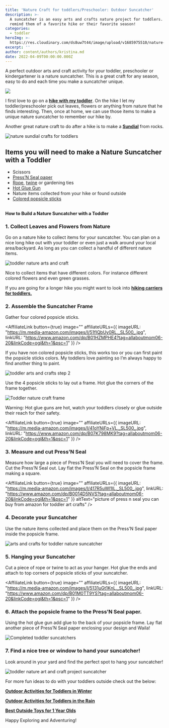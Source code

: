 ```yaml
---
title: 'Nature Craft for toddlers/Preschooler: Outdoor Suncatcher'
description: >-
  A suncatcher is an easy arts and crafts nature project for toddlers. It can
  remind them of a favorite hike or their favorite season!
categories:
  - toddler
heroImg: >-
  https://res.cloudinary.com/ds8uw7t44/image/upload/v1685975510/nature-craft-for-toddler.jpg
excerpt: ''
author: content/authors/kristina.md
date: 2022-04-09T00:00:00.000Z
---
```


A perfect outdoor arts and craft activity for your toddler, preschooler or kindergartener is a nature suncatcher. This is a great craft for any season, easy to do and each time you make a suncatcher unique.

![](https://res.cloudinary.com/ds8uw7t44/image/upload/v1685975510/nature-craft-for-toddler.jpg)

I first love to go on a **[hike with my toddler](/equipment-needed-to-hike-with-your-toddler)**. On the hike I let my toddler/preschooler pick out leaves, flowers or anything from nature that he finds interesting. Then, once at home, we can use those items to make a unique nature suncatcher to remember our hike by.

Another great nature craft to do after a hike is to make a **[Sundial](/nature-craft-for-toddlers-preschooler-sundial)** from rocks.

![nature sundial crafts for toddlers](https://res.cloudinary.com/ds8uw7t44/image/upload/v1685975509/toddler-nature-crafts-sundial-6.jpg)

## Items you will need to make a Nature Suncatcher with a Toddler

* Scissors
* [Press’N Seal paper](https://www.amazon.com/item-Glad-Press-Plastic-Discount/dp/B07JYCLBPY?crid=4BA0H3G2WCEY\&keywords=press+n+seal+wrap\&qid=1658413692\&sprefix=press+n+seal+wrap%2Caps%2C96\&sr=8-3\&linkCode=ll1\&tag=allaboutmom06-20\&linkId=f5c57316e771ea5b83910b0f581adf97\&language=en_US\&ref_=as_li_ss_tl)
* [Rope](https://www.amazon.com/Tenn-Well-Industrial-Decoration-Gardening/dp/B01M0TT9YS?crid=215NNQ6HX371\&keywords=craft+rope\&qid=1658413585\&sprefix=craft+rop%2Caps%2C97\&sr=8-4-spons\&psc=1\&spLa=ZW5jcnlwdGVkUXVhbGlmaWVyPUEyMlhKWjRFVTE1S1NEJmVuY3J5cHRlZElkPUEwOTExMjMzMjMzTVBJMFhPUUtONSZlbmNyeXB0ZWRBZElkPUEwODkwNDcwMjc2Tks5WjFIQVIwOSZ3aWRnZXROYW1lPXNwX2F0ZiZhY3Rpb249Y2xpY2tSZWRpcmVjdCZkb05vdExvZ0NsaWNrPXRydWU%3D\&linkCode=ll1\&tag=allaboutmom06-20\&linkId=7b1b0b6cb85bef793f2c90cfb826d31f\&language=en_US\&ref_=as_li_ss_tl), [twine](https://www.amazon.com/Tenn-Well-Industrial-Decoration-Gardening/dp/B01M0TT9YS?crid=215NNQ6HX371\&keywords=craft+rope\&qid=1658413585\&sprefix=craft+rop%2Caps%2C97\&sr=8-4-spons\&psc=1\&spLa=ZW5jcnlwdGVkUXVhbGlmaWVyPUEyMlhKWjRFVTE1S1NEJmVuY3J5cHRlZElkPUEwOTExMjMzMjMzTVBJMFhPUUtONSZlbmNyeXB0ZWRBZElkPUEwODkwNDcwMjc2Tks5WjFIQVIwOSZ3aWRnZXROYW1lPXNwX2F0ZiZhY3Rpb249Y2xpY2tSZWRpcmVjdCZkb05vdExvZ0NsaWNrPXRydWU%3D\&linkCode=ll1\&tag=allaboutmom06-20\&linkId=7b1b0b6cb85bef793f2c90cfb826d31f\&language=en_US\&ref_=as_li_ss_tl) or gardening ties
* [Hot Glue Gun](https://www.amazon.com/Gorilla-8401515-Hot-Glue-Sticks/dp/B07K798MK9?crid=2YO1N1WI6OC\&keywords=hot+glue+gun\&qid=1658413174\&sprefix=hot+glue+gun%2Caps%2C268\&sr=8-1-spons\&psc=1\&spLa=ZW5jcnlwdGVkUXVhbGlmaWVyPUEzNUhRRVlYUTI1WFJCJmVuY3J5cHRlZElkPUEwNjMwMjQyM0ZLNzBCN0hDSDlQVyZlbmNyeXB0ZWRBZElkPUEwMDcyNDAwUVVMS0w2SEtMV1NBJndpZGdldE5hbWU9c3BfYXRmJmFjdGlvbj1jbGlja1JlZGlyZWN0JmRvTm90TG9nQ2xpY2s9dHJ1ZQ%3D%3D\&linkCode=ll1\&tag=allaboutmom06-20\&linkId=7ebbd1171e333ab42d6a75ee5b7f85ab\&language=en_US\&ref_=as_li_ss_tl)
* Nature items collected from your hike or found outside
* [Colored popsicle sticks](https://www.amazon.com/Colorations-1000CS-Colored-Craft-Sticks/dp/B01HZMPHE4?crid=33XHK60IGYDFG\&keywords=colored+popsicle+sticks\&qid=1658413456\&sprefix=colored++popsicle+sticks%2Caps%2C134\&sr=8-1-spons\&psc=1\&spLa=ZW5jcnlwdGVkUXVhbGlmaWVyPUEzSE42QlBaRzRFM0JQJmVuY3J5cHRlZElkPUEwMDM4MzE0MUJVNjdXQlRXUTRBWSZlbmNyeXB0ZWRBZElkPUEwNjM5NTg0MlRQRERKTTdYRExYWiZ3aWRnZXROYW1lPXNwX2F0ZiZhY3Rpb249Y2xpY2tSZWRpcmVjdCZkb05vdExvZ0NsaWNrPXRydWU%3D\&linkCode=ll1\&tag=allaboutmom06-20\&linkId=962df14402cc1982f9a889187bb9e27c\&language=en_US\&ref_=as_li_ss_tl)

##

**How to Build a Nature Suncatcher with a Toddler**

### 1. Collect Leaves and Flowers from Nature

Go on a nature hike to collect items for your suncatcher. You can plan on a nice long hike out with your toddler or even just a walk around your local area/backyard. As long as you can collect a handful of different nature items. 

![toddler nature arts and craft](https://res.cloudinary.com/ds8uw7t44/image/upload/v1685975511/toddler-nature-craft-step-1.jpg "My 3.5 year old collection of flowers and grasses")

Nice to collect items that have different colors. For instance different colored flowers and even green grasses.

If you are going for a longer hike you might want to look into **[hiking carriers for toddlers.](/best-back-carrier-for-toddler-while-hiking)**

### 2. Assemble the Suncatcher Frame

Gather four colored popsicle sticks.

<AffiliateLink
  button={true}
  image=""
  affiliateURLs={{
    imageURL: "https://m.media-amazon.com/images/I/51fIQbUy0RL._SL500_.jpg",
    linkURL:
      "https://www.amazon.com/dp/B01HZMPHE4?tag=allaboutmom06-20&linkCode=ogi&th=1&psc=1"
  }}
/>

If you have non colored popsicle sticks, this works too or you can first paint the popsicle sticks colors. My toddlers love painting so I’m always happy to find another thing to paint.

![toddler arts and crafts step 2](https://res.cloudinary.com/ds8uw7t44/image/upload/v1685975511/nature-arts-and-craft-suncatcher-step-2.jpg)

Use the 4 popsicle sticks to lay out a frame. Hot glue the corners of the frame together. 

![Toddler nature craft frame](https://res.cloudinary.com/ds8uw7t44/image/upload/v1685975512/toddler-nature-crafts.jpg "My 2 year old enjoyed selecting his colors for his frame")

Warning: Hot glue guns are hot, watch your toddlers closely or glue outside their reach for their safety.

<AffiliateLink
  button={true}
  image=""
  affiliateURLs={{
    imageURL: "https://m.media-amazon.com/images/I/41oYNjFp+VL._SL500_.jpg",
    linkURL:
      "https://www.amazon.com/dp/B07K798MK9?tag=allaboutmom06-20&linkCode=ogi&th=1&psc=1"
  }}
/>

### 3. Measure and cut Press’N Seal

Measure how large a piece of Press’N Seal you will need to cover the frame. Cut the Press’N Seal out. Lay flat the Press’N Seal on the popsicle frame making a square.

<AffiliateLink
  button={true}
  image=""
  affiliateURLs={{
    imageURL: "https://m.media-amazon.com/images/I/417R5uWl1IL._SL500_.jpg",
    linkURL:
      "https://www.amazon.com/dp/B0014D5NVS?tag=allaboutmom06-20&linkCode=ogi&th=1&psc=1"
  }}
  altText="picture of press n seal you can buy from amazon for toddler art crafts"
/>

### 4. Decorate your Suncatcher

Use the nature items collected and place them on the Press’N Seal paper inside the popsicle frame. 

![arts and crafts for toddler nature suncatcher](https://res.cloudinary.com/ds8uw7t44/image/upload/v1685975512/toddler-arts-and-crafts-suncatcher-decorating.jpg "My 2 and 3.5 year old decorating their suncatchers")

### 5. Hanging your Suncatcher

Cut a piece of rope or twine to act as your hanger. Hot glue the ends and attach to top corners of popsicle sticks of your suncatcher. 

<AffiliateLink
  button={true}
  image=""
  affiliateURLs={{
    imageURL: "https://m.media-amazon.com/images/I/5131uGt1KnL._SL500_.jpg",
    linkURL:
      "https://www.amazon.com/dp/B01M0TT9YS?tag=allaboutmom06-20&linkCode=ogi&th=1&psc=1"
  }}
/>

### 6. Attach the popsicle frame to the Press’N Seal paper.

Using the hot glue gun add glue to the back of your popsicle frame. Lay flat another piece of Press’N Seal paper enclosing your design and Waila! 

![Completed toddler suncatchers](https://res.cloudinary.com/ds8uw7t44/image/upload/v1685975512/toddler-nature-craft-suncatchers-complete.jpg)

### 7. Find a nice tree or window to hand your suncatcher!

Look around in your yard and find the perfect spot to hang your suncatcher!

![toddler nature art and craft project suncatcher](https://res.cloudinary.com/ds8uw7t44/image/upload/v1685975281/nature-suncatcher-toddler-project-done.jpg "Completed suncatchers hung from our magnolia bush")

For more fun ideas to do with your toddlers outside check out the below:

**[Outdoor Activities for Toddlers in Winter](/25-great-outdoor-winter-activities-for-toddlers)**

**[Outdoor Activities for Toddlers in the Rain](/25-outdoor-rainy-day-activities-for-toddlers-and-outdoor-toys)**

**[Best Outside Toys for 1 Year Olds](/10-best-outdoor-toys-for-a-1-year-old)**

Happy Exploring and Adventuring!
